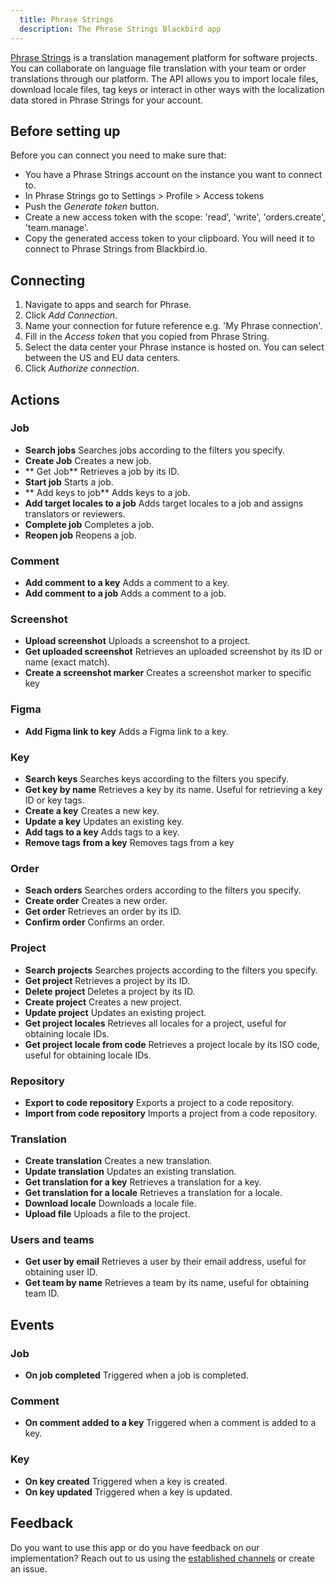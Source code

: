 ```yaml
---
  title: Phrase Strings
  description: The Phrase Strings Blackbird app
---
```


<LinkCard title="View on Github" target="_blank" href="https://github.com/bb-io/PhraseStrings" icon="github" />

[Phrase Strings](https://phrase.com/platform/strings/) is a translation management platform for software projects. You can collaborate on language file translation with your team or order translations through our platform. The API allows you to import locale files, download locale files, tag keys or interact in other ways with the localization data stored in Phrase Strings for your account.

## Before setting up

Before you can connect you need to make sure that:

- You have a Phrase Strings account on the instance you want to connect to.
- In Phrase Strings go to Settings > Profile > Access tokens
- Push the _Generate token_ button.
- Create a new access token with the scope: 'read', 'write', 'orders.create', 'team.manage'.
- Copy the generated access token to your clipboard. You will need it to connect to Phrase Strings from Blackbird.io.

## Connecting

1. Navigate to apps and search for Phrase.
2. Click _Add Connection_.
3. Name your connection for future reference e.g. 'My Phrase connection'.
4. Fill in the _Access token_ that you copied from Phrase String.
5. Select the data center your Phrase instance is hosted on. You can select between the US and EU data centers.
6. Click _Authorize connection_.


## Actions

### Job

- **Search jobs** Searches jobs according to the filters you specify.
- **Create Job**  Creates a new job.
- ** Get Job** Retrieves a job by its ID.
- **Start job** Starts a job.
- ** Add keys to job** Adds keys to a job.
- **Add target locales to a job** Adds target locales to a job and assigns translators or reviewers.
- **Complete job** Completes a job.
- **Reopen job** Reopens a job.

### Comment

- **Add comment to a key** Adds a comment to a key.
- **Add comment to a job** Adds a comment to a job.

### Screenshot

- **Upload screenshot** Uploads a screenshot to a project.
- **Get uploaded screenshot** Retrieves an uploaded screenshot by its ID or name (exact match).
- **Create a screenshot marker** Creates a screenshot marker to specific key

### Figma

- **Add Figma link to key** Adds a Figma link to a key.

### Key

- **Search keys** Searches keys according to the filters you specify.
- **Get key by name** Retrieves a key by its name. Useful for retrieving a key ID or key tags.
- **Create a key** Creates a new key.
- **Update a key** Updates an existing key.
- **Add tags to a key** Adds tags to a key.
- **Remove tags from a key** Removes tags from a key

### Order

- **Seach orders** Searches orders according to the filters you specify.
- **Create order** Creates a new order.
- **Get order** Retrieves an order by its ID.
- **Confirm order** Confirms an order.

### Project

- **Search projects** Searches projects according to the filters you specify.
- **Get project** Retrieves a project by its ID.
- **Delete project** Deletes a project by its ID.
- **Create project** Creates a new project.
- **Update project** Updates an existing project.
- **Get project locales** Retrieves all locales for a project, useful for obtaining locale IDs.
- **Get project locale from code** Retrieves a project locale by its ISO code, useful for obtaining locale IDs.

### Repository

- **Export to code repository** Exports a project to a code repository.
- **Import from code repository** Imports a project from a code repository.

### Translation

- **Create translation** Creates a new translation.
- **Update translation** Updates an existing translation.
- **Get translation for a key** Retrieves a translation for a key.
- **Get translation for a locale** Retrieves a translation for a locale.
- **Download locale** Downloads a locale file.
- **Upload file** Uploads a file to the project.

### Users and teams

- **Get user by email** Retrieves a user by their email address, useful for obtaining user ID.
- **Get team by name** Retrieves a team by its name, useful for obtaining team ID.

## Events

### Job

- **On job completed** Triggered when a job is completed.

### Comment

- **On comment added to a key** Triggered when a comment is added to a key.

### Key

- **On key created** Triggered when a key is created.
- **On key updated** Triggered when a key is updated.

## Feedback

Do you want to use this app or do you have feedback on our implementation? Reach out to us using the [established channels](https://www.blackbird.io/) or create an issue.

